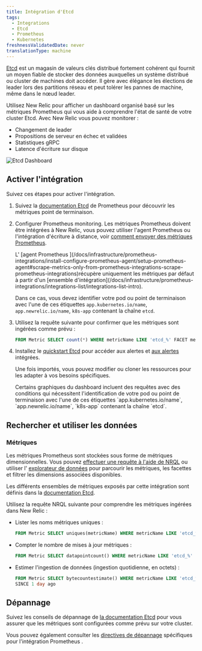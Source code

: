 ```yaml
---
title: Intégration d'Etcd
tags:
  - Integrations
  - Etcd
  - Prometheus
  - Kubernetes
freshnessValidatedDate: never
translationType: machine
---
```


[Etcd](https://etcd.io/) est un magasin de valeurs clés distribué fortement cohérent qui fournit un moyen fiable de stocker des données auxquelles un système distribué ou cluster de machines doit accéder. Il gère avec élégance les élections de leader lors des partitions réseau et peut tolérer les pannes de machine, même dans le nœud leader.

Utilisez New Relic pour afficher un dashboard organisé basé sur les métriques Prometheus qui vous aide à comprendre l&apos;état de santé de votre cluster Etcd. Avec New Relic vous pouvez monitorer :

* Changement de leader
* Propositions de serveur en échec et validées
* Statistiques gRPC
* Latence d&apos;écriture sur disque

<img title="Etcd Dashboard" alt="Etcd Dashboard" src="/images/kubernetes_screenshot-crop_etcd-dashboard.webp" />

## Activer l&apos;intégration

Suivez ces étapes pour activer l&apos;intégration.

1. Suivez la [documentation Etcd](https://etcd.io/docs/v3.5/op-guide/monitoring/) de Prometheus pour découvrir les métriques point de terminaison.

2. Configurer Prometheus monitoring. Les métriques Prometheus doivent être intégrées à New Relic, vous pouvez utiliser l&apos;agent Prometheus ou l&apos;intégration d&apos;écriture à distance, voir [comment envoyer des métriques Prometheus](/docs/infrastructure/prometheus-integrations/get-started/send-prometheus-metric-data-new-relic/).

   <Callout variant="important">
     L&apos; [agent Prometheus ](/docs/infrastructure/prometheus-integrations/install-configure-prometheus-agent/setup-prometheus-agent#scrape-metrics-only-from-prometheus-integrations-scrape-prometheus-integrations)récupère uniquement les métriques par défaut à partir d&apos;un [ensemble d&apos;intégration](/docs/infrastructure/prometheus-integrations/integrations-list/integrations-list-intro).

     Dans ce cas, vous devez identifier votre pod ou point de terminaison avec l&apos;une de ces étiquettes `app.kubernetes.io/name`, `app.newrelic.io/name`, `k8s-app` contenant la chaîne `etcd`.
   </Callout>

3. Utilisez la requête suivante pour confirmer que les métriques sont ingérées comme prévu :

   ```sql
   FROM Metric SELECT count(*) WHERE metricName LIKE 'etcd_%' FACET metricName LIMIT MAX
   ```

4. Installez le [quickstart Etcd](https://newrelic.com/instant-observability/etcd) pour accéder aux <InlinePopover type="dashboards" />alertes et [aux alertes](/docs/alerts-applied-intelligence/new-relic-alerts/learn-alerts/introduction-alerts/) intégrées.

   Une fois importés, vous pouvez modifier ou cloner les ressources pour les adapter à vos besoins spécifiques.

   <Callout variant="important">
     Certains graphiques du dashboard incluent des requêtes avec des conditions qui nécessitent l&apos;identification de votre pod ou point de terminaison avec l&apos;une de ces étiquettes `app.kubernetes.io/name`, `app.newrelic.io/name`, `k8s-app` contenant la chaîne `etcd`.
   </Callout>

## Rechercher et utiliser les données

### Métriques

Les métriques Prometheus sont stockées sous forme de métriques dimensionnelles. Vous pouvez [effectuer une requête à l&apos;aide de NRQL](/docs/telemetry-data-platform/get-data/apis/query-metric-data-type/) ou utiliser l&apos; [explorateur de données](/docs/query-your-data/explore-query-data/browse-data/introduction-data-explorer/) pour parcourir les métriques, les facettes et filtrer les dimensions associées disponibles.

Les différents ensembles de métriques exposés par cette intégration sont définis dans la [documentation Etcd](https://etcd.io/docs/v3.5/metrics/).

Utilisez la requête NRQL suivante pour comprendre les métriques ingérées dans New Relic :

* Lister les noms métriques uniques :

  ```sql
  FROM Metric SELECT uniques(metricName) WHERE metricName LIKE 'etcd_%' LIMIT MAX
  ```

* Compter le nombre de mises à jour métriques :

  ```sql
  FROM Metric SELECT datapointcount() WHERE metricName LIKE 'etcd_%' LIMIT MAX
  ```

* Estimer l&apos;ingestion de données (ingestion quotidienne, en octets) :

  ```sql
  FROM Metric SELECT bytecountestimate() WHERE metricName LIKE 'etcd_%' 
  SINCE 1 day ago
  ```

## Dépannage

Suivez les conseils de dépannage de [la documentation Etcd](https://etcd.io/docs/v3.5/op-guide/monitoring/) pour vous assurer que les métriques sont configurées comme prévu sur votre cluster.

Vous pouvez également consulter les [directives de dépannage](/docs/infrastructure/prometheus-integrations/troubleshooting/no-data-appears-prometheus-integration) spécifiques pour l&apos;intégration Prometheus .